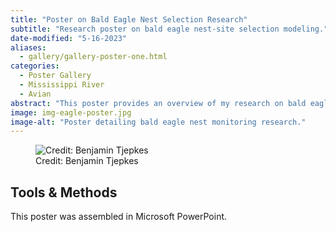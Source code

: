 ```yaml
---
title: "Poster on Bald Eagle Nest Selection Research"
subtitle: "Research poster on bald eagle nest-site selection modeling."
date-modified: "5-16-2023"
aliases: 
  - gallery/gallery-poster-one.html
categories:
  - Poster Gallery
  - Mississippi River
  - Avian
abstract: "This poster provides an overview of my research on bald eagle nest-site selection for the Upper Mississippi River population. This poster was presented at the University of Wisconsin-Stevens Point College of Natural Resources Undergraduate Research Symposium."
image: img-eagle-poster.jpg
image-alt: "Poster detailing bald eagle nest monitoring research."
---
```


![Credit: Benjamin Tjepkes](img-eagle-poster.jpg)


## Tools & Methods

This poster was assembled in Microsoft PowerPoint.


